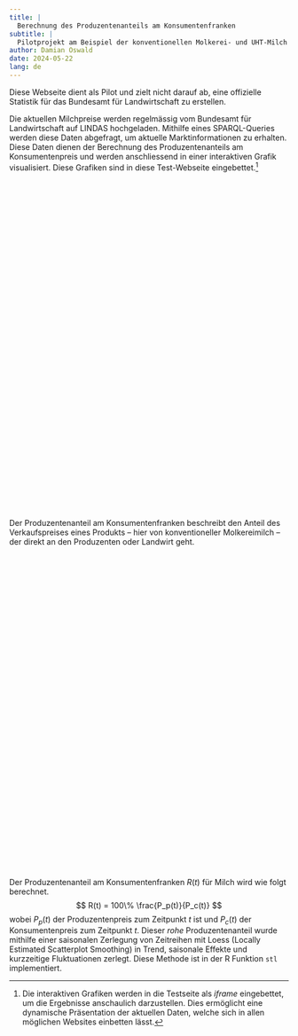 ```yaml
---
title: |
  Berechnung des Produzentenanteils am Konsumentenfranken
subtitle: |
  Pilotprojekt am Beispiel der konventionellen Molkerei- und UHT-Milch
author: Damian Oswald
date: 2024-05-22
lang: de
---
```


:::{.callout-note}
Diese Webseite dient als Pilot und zielt nicht darauf ab, eine offizielle Statistik für das Bundesamt für Landwirtschaft zu erstellen.
:::

Die aktuellen Milchpreise werden regelmässig vom Bundesamt für Landwirtschaft auf LINDAS hochgeladen. Mithilfe eines SPARQL-Queries werden diese Daten abgefragt, um aktuelle Marktinformationen zu erhalten. Diese Daten dienen der Berechnung des Produzentenanteils am Konsumentenpreis und werden anschliessend in einer interaktiven Grafik visualisiert. Diese Grafiken sind in diese Test-Webseite eingebettet.[^1]

[^1]: Die interaktiven Grafiken werden in die Testseite als *iframe* eingebettet, um die Ergebnisse anschaulich darzustellen. Dies ermöglicht eine dynamische Präsentation der aktuellen Daten, welche sich in allen möglichen Websites einbetten lässt.

```{=html}
<div style="min-height:581px"><script type="text/javascript" defer src="https://datawrapper.dwcdn.net/BxLYR/embed.js?v=6" charset="utf-8"></script><noscript><img src="https://datawrapper.dwcdn.net/BxLYR/full.png" alt="" /></noscript></div></script>
```

<hr style="visibility:hidden;" />

Der Produzentenanteil am Konsumentenfranken beschreibt den Anteil des Verkaufspreises eines Produkts -- hier von konventioneller Molkereimilch -- der direkt an den Produzenten oder Landwirt geht.

```{=html}
<div style="min-height:554px"><script type="text/javascript" defer src="https://datawrapper.dwcdn.net/hdlcx/embed.js?v=13" charset="utf-8"></script><noscript><img src="https://datawrapper.dwcdn.net/hdlcx/full.png" alt="" /></noscript></div></script>
```

<hr style="visibility:hidden;" />

Der Produzentenanteil am Konsumentenfranken $R(t)$ für Milch wird wie folgt berechnet.
$$
R(t) = 100\% \frac{P_p(t)}{P_c(t)}
$$
wobei $P_p(t)$ der Produzentenpreis zum Zeitpunkt $t$ ist und $P_c(t)$ der Konsumentenpreis zum Zeitpunkt $t$. Dieser *rohe* Produzentenanteil wurde mithilfe einer saisonalen Zerlegung von Zeitreihen mit Loess (Locally Estimated Scatterplot Smoothing) in Trend, saisonale Effekte und kurzzeitige Fluktuationen zerlegt. Diese Methode ist in der R Funktion `stl` implementiert.
